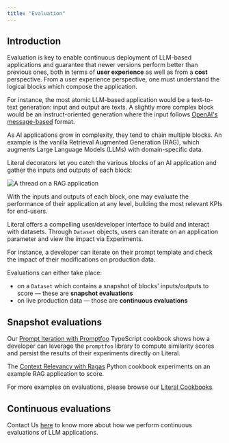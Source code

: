 ```yaml
---
title: "Evaluation"
---
```


## Introduction

Evaluation is key to enable continuous deployment of LLM-based applications and guarantee that newer
versions perform better than previous ones, both in terms of **user experience** as well as from a **cost**
perspective. From a user experience perspective, one must understand the logical blocks which compose the application. 

For instance, the most atomic LLM-based application would be a text-to-text generation: input and output are texts. 
A slightly more complex block would be an instruct-oriented generation where the input follows 
[OpenAI's message-based](https://platform.openai.com/docs/api-reference/chat/create#chat-create-messages) format.

As AI applications grow in complexity, they tend to chain multiple blocks. An example is the vanilla
Retrieval Augmented Generation (RAG), which augments Large Language Models (LLMs) with domain-specific
data.  

Literal decorators let you catch the various blocks of an AI application and gather the inputs
and outputs of each block: 

<Frame caption="Vanilla RAG Thread">
  <img src="/images/rag-thread.png" alt="A thread on a RAG application" />
</Frame>

With the inputs and outputs of each block, one may evaluate the performance of their application at any
level, building the most relevant KPIs for end-users. 

Literal offers a compelling user/developer interface to build and interact with datasets. Through `Dataset` objects,
users can iterate on an application parameter and view the impact via Experiments. 

For instance, a developer can iterate on their prompt template and check the impact of their
modifications on production data. 

Evaluations can either take place:
- on a `Dataset` which contains a snapshot of blocks' inputs/outputs to score &mdash; these are **snapshot evaluations**
- on live production data &mdash; those are **continuous evaluations**


## Snapshot evaluations

Our [Prompt Iteration with Promptfoo](https://github.com/Chainlit/literal-cookbook/tree/main/evaluation/typescript/prompt-iteration-promptfoo)
TypeScript cookbook shows how a developer can leverage the `promptfoo` library to compute similarity scores
and persist the results of their experiments directly on Literal. 

The [Context Relevancy with Ragas](https://github.com/Chainlit/literal-cookbook/tree/main/evaluation/python)
Python cookbook experiments on an example RAG application to score. 

For more examples on evaluations, please browse our [Literal Cookbooks](https://github.com/Chainlit/literal-cookbook/tree/main/evaluation).


## Continuous evaluations

Contact Us [here](https://cal.com/dan-constantini/15min) to know more about how we perform continuous
evaluations of LLM applications.
